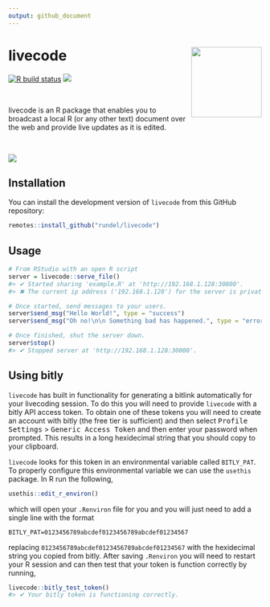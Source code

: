 ```yaml
---
output: github_document
---
```

# livecode <img src='man/figures/logo.png' align="right" height="140" />

<!-- badges: start -->
[![R build status](https://github.com/rundel/livecode/workflows/R-CMD-check/badge.svg)](https://github.com/rundel/livecode/actions?query=workflow%3AR-CMD-check)
![](https://img.shields.io/badge/lifecycle-experimental-orange.svg)
<!-- badges: end -->

<br/>

livecode is an R package that enables you to broadcast a local R (or any other text) document over the web and provide live updates as it is edited.

<br/>

![](man/figures/livecode.png)


## Installation

You can install the development version of `livecode` from this GitHub repository:

``` r
remotes::install_github("rundel/livecode")
```

## Usage

``` r
# From RStudio with an open R script
server = livecode::serve_file()
#> ✔ Started sharing 'example.R' at 'http://192.168.1.128:30000'.
#> ✖ The current ip address ('192.168.1.128') for the server is private, only users on the same local network are likely to be able to connect.

# Once started, send messages to your users.
server$send_msg("Hello World!", type = "success")
server$send_msg("Oh no!\n\n Something bad has happened.", type = "error")

# Once finished, shut the server down.
server$stop()
#> ✔ Stopped server at 'http://192.168.1.128:30000'.
```

## Using bitly

`livecode` has built in functionality for generating a bitlink automatically for your livecoding session. To do this you will need to provide `livecode` with a bitly API access token. To obtain one of these tokens you will need to create an account with bitly (the free tier is sufficient) and then select <kbd>Profile Settings</kbd> > <kbd>Generic Access Token</kbd> and then enter your password when prompted. This results in a long hexidecimal string that you should copy to your clipboard.

`livecode` looks for this token in an environmental variable called `BITLY_PAT`. To properly configure this environmental variable we can use the `usethis` package. In R run the following,

```r
usethis::edit_r_environ()
```

which will open your `.Renviron` file for you and you will just need to add a single line with the format

```
BITLY_PAT=0123456789abcdef0123456789abcdef01234567
```

replacing `0123456789abcdef0123456789abcdef01234567` with the hexidecimal string you copied from bitly. After saving `.Renviron` you will need to restart your R session and can then test that your token is function correctly by running,

```r
livecode::bitly_test_token()
#> ✔ Your bitly token is functioning correctly.
```

